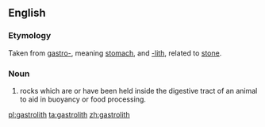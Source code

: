 ==English==
===Etymology===
Taken from [[gastro-]], meaning [[stomach]], and [[-lith]], related to [[stone]]. 

===Noun===
{{en-noun}}

# {{context|zoology}} rocks which are or have been held inside the digestive tract of an animal to aid in buoyancy or food processing.

[[pl:gastrolith]]
[[ta:gastrolith]]
[[zh:gastrolith]]